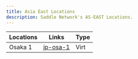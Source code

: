 ```yaml
---
title: Asia East Locations
description: Saddle Network's AS-EAST Locations.
---
```


| Locations | Links | Type |
| --- | --- | --- |
| Osaka 1 | [jp-osa-1](/infra/pops/as-east/jp-osa-1)| Virt |